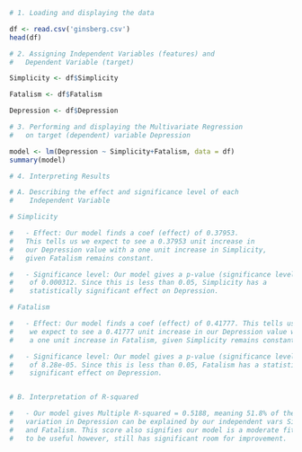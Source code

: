 
```R
# 1. Loading and displaying the data

df <- read.csv('ginsberg.csv')
head(df)
```

```R
# 2. Assigning Independent Variables (features) and 
#   Dependent Variable (target)

Simplicity <- df$Simplicity

Fatalism <- df$Fatalism

Depression <- df$Depression
```


```R
# 3. Performing and displaying the Multivariate Regression 
#   on target (dependent) variable Depression

model <- lm(Depression ~ Simplicity+Fatalism, data = df)
summary(model)

# 4. Interpreting Results

# A. Describing the effect and significance level of each 
#    Independent Variable

# Simplicity

#   - Effect: Our model finds a coef (effect) of 0.37953. 
#   This tells us we expect to see a 0.37953 unit increase in 
#   our Depression value with a one unit increase in Simplicity, 
#   given Fatalism remains constant.

#   - Significance level: Our model gives a p-value (significance level)
#    of 0.000312. Since this is less than 0.05, Simplicity has a 
#    statistically significant effect on Depression.

# Fatalism

#   - Effect: Our model finds a coef (effect) of 0.41777. This tells us
#    we expect to see a 0.41777 unit increase in our Depression value with 
#    a one unit increase in Fatalism, given Simplicity remains constant.

#   - Significance level: Our model gives a p-value (significance level) 
#    of 8.28e-05. Since this is less than 0.05, Fatalism has a statistically
#    significant effect on Depression.


# B. Interpretation of R-squared

#   - Our model gives Multiple R-squared = 0.5188, meaning 51.8% of the 
#   variation in Depression can be explained by our independent vars Simplicity 
#   and Fatalism. This score also signifies our model is a moderate fit and proves 
#   to be useful however, still has significant room for improvement. 
```